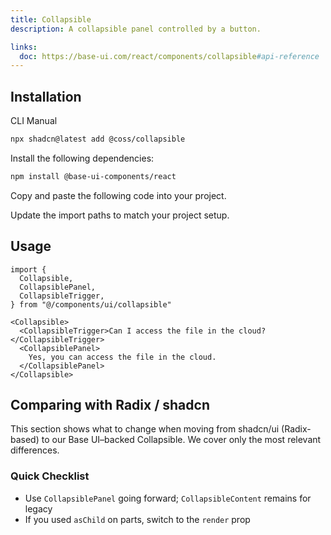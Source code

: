 ```yaml
---
title: Collapsible
description: A collapsible panel controlled by a button.

links:
  doc: https://base-ui.com/react/components/collapsible#api-reference
---
```


<ComponentPreview name="collapsible-demo" />

## Installation

<CodeTabs>

<TabsList>
  <TabsTab value="cli">CLI</TabsTab>
  <TabsTab value="manual">Manual</TabsTab>
</TabsList>
<TabsPanel value="cli">

```bash
npx shadcn@latest add @coss/collapsible
```

</TabsPanel>

<TabsPanel value="manual">

<Steps>

<Step>Install the following dependencies:</Step>

```bash
npm install @base-ui-components/react
```

<Step>Copy and paste the following code into your project.</Step>

<ComponentSource name="collapsible" title="components/ui/collapsible.tsx" />

<Step>Update the import paths to match your project setup.</Step>

</Steps>

</TabsPanel>

</CodeTabs>

## Usage

```tsx
import {
  Collapsible,
  CollapsiblePanel,
  CollapsibleTrigger,
} from "@/components/ui/collapsible"
```

```tsx
<Collapsible>
  <CollapsibleTrigger>Can I access the file in the cloud?</CollapsibleTrigger>
  <CollapsiblePanel>
    Yes, you can access the file in the cloud.
  </CollapsiblePanel>
</Collapsible>
```

## Comparing with Radix / shadcn

This section shows what to change when moving from shadcn/ui (Radix-based) to our Base UI–backed Collapsible. We cover only the most relevant differences.

### Quick Checklist

- Use `CollapsiblePanel` going forward; `CollapsibleContent` remains for legacy
- If you used `asChild` on parts, switch to the `render` prop
